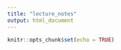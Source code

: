 ```yaml
---
title: "lecture_notes"
output: html_document
---
```


```r
knitr::opts_chunk$set(echo = TRUE)
```

## 



